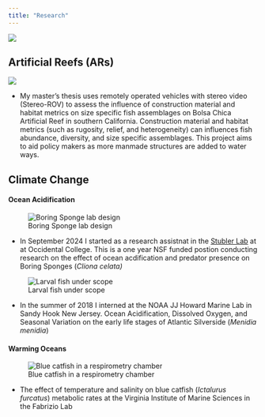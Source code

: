 ```yaml
---
title: "Research"
---
```


![](docs/fish.jpg){fig-align="center"}

## Artificial Reefs (ARs)

![](docs/rov.jpg){fig-align="left"}

-   My master's thesis uses remotely operated vehicles with stereo video (Stereo-ROV) to assess the influence of construction material and habitat metrics on size specific fish assemblages on Bolsa Chica Artificial Reef in southern California. Construction material and habitat metrics (such as rugosity, relief, and heterogeneity) can influences fish abundance, diversity, and size specific assemblages. This project aims to aid policy makers as more manmade structures are added to water ways.

## Climate Change

#### Ocean Acidification

![Boring Sponge lab design](docs/boringsponges.jpg){fig-align="left"}

-   In September 2024 I started as a research assistnat in the [Stubler Lab](https://amberstubler.weebly.com/) at at Occidental College. This is a one year NSF funded postion conducting research on the effect of ocean acdification and predator presence on Boring Sponges (*Cliona celata)*

![Larval fish under scope](docs/larvalfish.jpg){fig-align="left"}

-   In the summer of 2018 I interned at the NOAA JJ Howard Marine Lab in Sandy Hook New Jersey. Ocean Acidification, Dissolved Oxygen, and Seasonal Variation on the early life stages of Atlantic Silverside (*Menidia menidia*)

#### Warming Oceans

![Blue catfish in a respirometry chamber](docs/bluecat.jpg){fig-align="left"}

-   The effect of temperature and salinity on blue catfish (*Ictalurus furcatus*) metabolic rates at the Virginia Institute of Marine Sciences in the Fabrizio Lab
